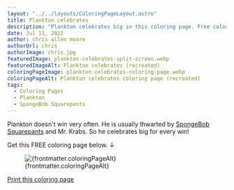 ```yaml
---
layout: "../../layouts/ColoringPageLayout.astro"
title: Plankton celebrates
description: "Plankton celebrates big in this coloring page. Free coloring page."
date: Jul 11, 2022
author: chris allen moore
authorUrl: chris
authorImage: chris.jpg
featuredImage: plankton-celebrates-split-screen.webp
featuredImageAlt: Plankton celebrates (recreated)
coloringPageImage: plankton-celebrates-coloring-page.webp
coloringPageAlt: Plankton celebrates coloring page (recreated)
tags:
  - Coloring Pages
  - Plankton
  - SpongeBob Squarepants
---
```


Plankton doesn't win very often. He is usually thwarted by [SpongeBob Squarepants](https://colortheworld.art/tags/spongebob-squarepants/) and Mr. Krabs. So he celebrates big for every win!

Get this FREE coloring page below. ↓

<figure class="text-center mt-0">
  <img
    src={`/images/coloring-pages/${frontmatter.coloringPageImage}`}
    alt={frontmatter.coloringPageAlt}
    class="w-full"
  />
  <figcaption class="text-sm">{frontmatter.coloringPageAlt}</figcaption>
</figure>

<div class="text-center">
  <a
    target="_blank"
    href={`/images/coloring-pages/${frontmatter.coloringPageImage}/`}
    class="no-underline bg-paradiso-600 hover:bg-paradiso-700 text-white py-4 px-5 rounded-full leading-normal"
  >
    <span>Print this coloring page</span>
  </a>
</div>
